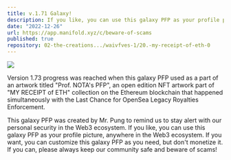 ```yaml
---
title: v.1.71 Galaxy!
description: If you like, you can use this galaxy PFP as your profile picture, anywhere in the Web3 ecosystem. If you want, you can customize this galaxy PFP as you need, but don't monetize it.
date: "2022-12-26"
url: https://app.manifold.xyz/c/beware-of-scams
published: true
repository: 02-the-creations.../waivfves-1/20.-my-receipt-of-eth-0
---
```


[![](/1.71.jpeg)](/1.71.jpeg)

Version 1.73 progress was reached when this galaxy PFP used as a part of an artwork titled "Prof. NOTA's PFP", an open edition NFT artwork part of "MY RECEIPT of ETH" collection on the Ethereum blockchain that happened simultaneously with the Last Chance for OpenSea Legacy Royalties Enforcement.   
   
This galaxy PFP was created by Mr. Pung to remind us to stay alert with our personal security in the Web3 ecosystem. If you like, you can use this galaxy PFP as your profile picture, anywhere in the Web3 ecosystem. If you want, you can customize this galaxy PFP as you need, but don't monetize it. If you can, please always keep our community safe and beware of scams!